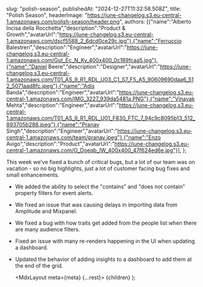   

  slug: "polish-season",
  publishedAt: "2024-12-27T11:32:58.508Z",
  title: "Polish Season",
  headerImage: "https://june-changelog.s3.eu-central-1.amazonaws.com/polish-season/header.png",
  authors: [{"name":"Alberto Incisa della Rocchetta","description":"Product & Growth","avatarUrl":"https://june-changelog.s3.eu-central-1.amazonaws.com/dscf5588_2_6dcd0ce29c.jpg"},{"name":"Ferruccio Balestreri","description":"Engineer","avatarUrl":"https://june-changelog.s3.eu-central-1.amazonaws.com/Gut_Ec_N_Ky_400x400_0c189fcaa5.jpg"},{"name":"Daniel Beere","description":"Designer","avatarUrl":"https://june-changelog.s3.eu-central-1.amazonaws.com/T01_AS_9_R1_RDL_U03_C1_S7_F5_A5_90609690daa6_512_5071aad8fc.jpeg"},{"name":"Adis Banda","description":"Engineer","avatarUrl":"https://june-changelog.s3.eu-central-1.amazonaws.com/IMG_3227_939da5481a.PNG"},{"name":"Vinayak Mehta","description":"Engineer","avatarUrl":"https://june-changelog.s3.eu-central-1.amazonaws.com/T01_AS_9_R1_RDL_U01_F830_FTC_7_94c9c8095b13_512_893705b288.jpeg"},{"name":"Pranav Singh","description":"Engineer","avatarUrl":"https://june-changelog.s3.eu-central-1.amazonaws.com/team/pranav.jpeg"},{"name":"Enzo Avigo","description":"Product","avatarUrl":"https://june-changelog.s3.eu-central-1.amazonaws.com/O_Doeqb_IW_400x400_47f624ed6e.jpg"}],
};

This week we've fixed a bunch of critical bugs, but a lot of our team was on vacation - so no big highlights, just a lot of customer facing bug fixes and small enhancements.

- We added the ability to select the "contains" and "does not contain" property filters for event alerts.

- We fixed an issue that was causing delays in importing data from Amplitude and Mixpanel.

- We fixed a bug with how traits get added from the people list when there are many audience filters.

- Fixed an issue with many re-renders happening in the UI when updating a dashboard.

- Updated the behavior of adding insights to a dashboard to add them at the end of the grid.


  <MdxLayout meta={meta} {...rest}>
    {children}
  </MdxLayout>
);
